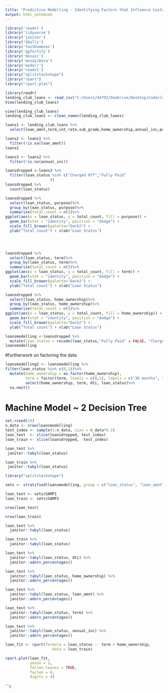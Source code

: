 ```yaml
---
title: "Predictive Modelling - Identifying Factors that Influence Customers Defaulting on Loans"
output: html_notebook
---
```


```r

library('readxl')
library('tidyverse')
library('janitor')
library('GGally')
library('fastDummies')
library('ggfortify')
library('mosaic')
library('mosaicData')
library('modelr')
library('readxl')
library("splitstackshape")
library("rpart")
library("rpart.plot")
```


```r
library(readr)
lending_club_loans <- read_csv("C:/Users/44792/OneDrive/Desktop/Codeclan 2022/final_project_loan_default_predictor/data/lending_club_loans.csv")
View(lending_club_loans)
```
```r
view(lending_club_loans)
lending_club_loans <- clean_names(lending_club_loans)

```

```r
loans1 <- lending_club_loans %>%
  select(loan_amnt,term,int_rate,sub_grade,home_ownership,annual_inc,purpose, loan_status,dti)
```
```r
loans2 <- loans1 %>%
  filter(!is.na(loan_amnt))
loans2

loans3 <- loans2 %>%
  filter(!is.na(annual_inc))
```

```r
loansdropped <-loans3 %>%
  filter(loan_status %in% c("Charged Off","Fully Paid"
                    ))
loansdropped %>%
  count(loan_status)
```
```r
loansdropped %>%
  select(loan_status, purpose)%>%
  group_by(loan_status, purpose)%>%
  summarise(total_count = n())%>%
ggplot(aes(x = loan_status, y = total_count, fill = purpose)) + 
  geom_bar(stat = "identity", position = "dodge") + 
  scale_fill_brewer(palette="Dark2") + 
  ylab("Total count") + xlab("Loan Status")
  




```


```r
loansdropped %>%
  select(loan_status, term)%>%
  group_by(loan_status, term)%>%
  summarise(total_count = n())%>%
ggplot(aes(x = loan_status, y = total_count, fill = term)) + 
  geom_bar(stat = "identity", position = "dodge") + 
  scale_fill_brewer(palette="Dark2") + 
  ylab("Total count") + xlab("Loan Status")
```














```r
loansdropped %>%
  select(loan_status, home_ownership)%>%
  group_by(loan_status, home_ownership)%>%
  summarise(total_count = n())%>%
ggplot(aes(x = loan_status, y = total_count, fill = home_ownership)) + 
  geom_bar(stat = "identity", position = "dodge") + 
  scale_fill_brewer(palette="Dark2") + 
  ylab("Total count") + xlab("Loan Status")
```








```r
loansmodelling <-loansdropped %>%
  mutate(loan_status = recode(loan_status,"Fully Paid" = FALSE, "Charged Off" = TRUE)) 
loansmodelling
```

#furtherwork on factoring the data

```r
loansmodelling2 <- loansmodelling %>%
filter(loan_status %in% c(0,1))%>%
  mutate(home_ownership = as.factor(home_ownership),
         term = factor(term, levels = c(0,1), labels = c("36 months", "60 months")))%>%
         select(home_ownership, term, dti, loan_status)%>%
  na.omit()
```



#   Machine Model ~ 2 Decision Tree


```r

set.rseed(19)
n_data <- nrow(loansmodelling)
test_index <- sample(1:n_data, size = n_data*0.2)
loan_test  <- slice(loansdropped, test_index)
loan_train <- slice(loansdropped, -test_index)
```
```r
loan_test %>%
 janitor::tabyl(loan_status)
```

```r
loan_train %>%
 janitor::tabyl(loan_status)
```


```r
library("splitstackshape")

sets <- stratified(loansmodelling, group = c("loan_status", "loan_amnt", "term"), bothSets = TRUE, size = 0.2)

loan_test <- sets$SAMP1
loan_train <- sets$SAMP2

nrow(loan_test)
```
```r
nrow(loan_train)
```
```r
loan_test %>%
  janitor::tabyl(loan_status)
```

```r
loan_train %>%
  janitor::tabyl(loan_status)
```

```r
loan_test %>%
  janitor::tabyl(loan_status, dti) %>%
  janitor::adorn_percentages()
```


```r
loan_test %>%
  janitor::tabyl(loan_status, home_ownership) %>%
  janitor::adorn_percentages()
```

```r
loan_test %>%
  janitor::tabyl(loan_status, loan_amnt) %>%
  janitor::adorn_percentages()
```


```r
loan_test %>%
  janitor::tabyl(loan_status, term) %>%
  janitor::adorn_percentages()
```

```r
loan_test %>%
  janitor::tabyl(loan_status, annual_inc) %>%
  janitor::adorn_percentages()
```


```r
loan_fit <- rpart(formula = loan_status ~  term + home_ownership, 
                     data = loan_train)

rpart.plot(loan_fit,
           yesno = 2,
           fallen.leaves = TRUE,
           faclen = 6,
           digits = 4)
```

```r













